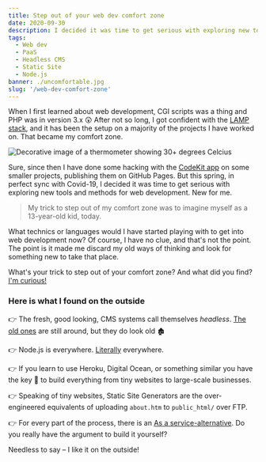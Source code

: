```yaml
---
title: Step out of your web dev comfort zone
date: 2020-09-30
description: I decided it was time to get serious with exploring new tools and methods for web development. My trick to step out of my comfort zone was to imagine myself as a 13-year-old kid, today.
tags:
  - Web dev
  - PaaS
  - Headless CMS
  - Static Site
  - Node.js
banner: ./uncomfortable.jpg
slug: '/web-dev-comfort-zone'
---
```


When I first learned about web development, CGI scripts was a thing and PHP was in version 3.x 😲 After not so long, I got confident with the [LAMP stack](<https://en.wikipedia.org/wiki/LAMP_(software_bundle)>), and it has been the setup on a majority of the projects I have worked on. That became my comfort zone.

![Decorative image of a thermometer showing 30+ degrees Celcius](./uncomfortable.jpg)

Sure, since then I have done some hacking with the [CodeKit app](https://codekitapp.com) on some smaller projects, publishing them on GitHub Pages. But this spring, in perfect sync with Covid-19, I decided it was time to get serious with exploring new tools and methods for web development. New for me.

> My trick to step out of my comfort zone was to imagine myself as a 13-year-old kid, today.

What technics or languages would I have started playing with to get into web development now? Of course, I have no clue, and that's not the point. The point is it made me discard my old ways of thinking and look for something new to take that place.

What's your trick to step out of your comfort zone? And what did you find? [I'm curious!](https://dev.to/pontus)

### Here is what I found on the outside

👉 The fresh, good looking, CMS systems call themselves _headless_. [The old ones](https://en.wikipedia.org/wiki/List_of_content_management_systems#PHP) are still around, but they do look old 🏚

👉 Node.js is everywhere. [Literally](https://www.youtube.com/watch?v=_1kETLlGn-8) everywhere.

👉 If you learn to use Heroku, Digital Ocean, or something similar you have the key 🔑 to build everything from tiny websites to large-scale businesses.

👉 Speaking of tiny websites, Static Site Generators are the over-engineered equivalents of uploading `about.htm` to `public_html/` over FTP.

👉 For every part of the process, there is an [As a service-alternative](https://en.wikipedia.org/wiki/As_a_service). Do you really have the argument to build it yourself?

Needless to say – I like it on the outside!
